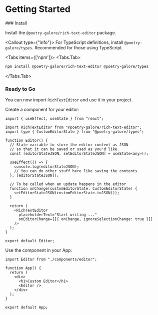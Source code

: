 
# Getting Started

<Steps>
### Install

Install the `@poetry-galore/rich-text-editor` package.

<Callout type={"info"}>
  For TypeScript definitions, install `@poetry-galore/types`. Recommended for
  those using TypeScript.
</Callout>

<Tabs items={['npm']}>
  <Tabs.Tab>

```bash copy
npm install @poetry-galore/rich-text-editor @poetry-galore/types
```

  </Tabs.Tab>
</Tabs>
 
### Ready to Go

You can now import `RichTextEditor` and use it in your project.

Create a component for your editor:

```tsx copy filename="components/editor.tsx"
import { useEffect, useState } from "react";

import RichTextEditor from "@poetry-galore/rich-text-editor";
import type { CustomEditorState } from "@poetry-galore/types";

function Editor() {
  // State variable to store the editor content as JSON
  // so that it can be saved or used as you'd like.
  const [editorStateJSON, setEditorStateJSON] = useState<any>();

  useEffect(() => {
    console.log(editorStateJSON);
    // You can do other stuff here like saving the contents
  }, [editorStateJSON]);

  // To be called when an update happens in the editor
  function onChange(customEditorState: CustomEditorState) {
    setEditorStateJSON(customEditorState.toJSON());
  }

  return (
    <RichTextEditor
      placeholderText="Start writing ..."
      onEditorChange={[{ onChange, ignoreSelectionChange: true }]}
    />
  );
}

export default Editor;
```

Use the component in your App:

```tsx copy filename="App.tsx"
import Editor from "./components/editor";

function App() {
  return (
    <div>
      <h1>Custom Editor</h1>
      <Editor />
    </div>
  );
}

export default App;
```

</Steps>
